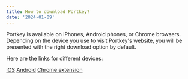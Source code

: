 ```yaml
---
title: How to download Portkey?
date: '2024-01-09'
---
```


Portkey is available on iPhones, Android phones, or Chrome browsers. Depending on the device you use to visit Portkey's website, you will be presented with the right download option by default.


Here are the links for different devices:


[iOS](https://apps.apple.com/us/app/portkey-wallet-crypto-games/id6445808228?l=en "iOS")
[Android](https://play.google.com/store/apps/details?id=com.portkey.did\&hl=en\&pli=1 "Android")
[Chrome extension](https://chromewebstore.google.com/detail/portkey-wallet-crypto-gam/hpjiiechbbhefmpggegmahejiiphbmij?hl=en-GB "Chrome extension")

